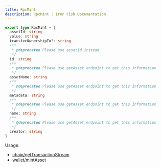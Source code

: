 ```yaml
---
title: RpcMint
description: RpcMint | Iron Fish Documentation
---
```

```typescript
export type RpcMint = {
  assetId: string
  value: string
  transferOwnershipTo?: string
  /**
   * @deprecated Please use assetId instead
   */
  id: string
  /**
   * @deprecated Please use getAsset endpoint to get this information
   */
  assetName: string
  /**
   * @deprecated Please use getAsset endpoint to get this information
   */
  metadata: string
  /**
   * @deprecated Please use getAsset endpoint to get this information
   */
  name: string
  /**
   * @deprecated Please use getAsset endpoint to get this information
   */
  creator: string
}
```

Usage: 
- [chain/getTransactionStream](/developers/documentation/rpc/chain/get_transaction_stream)
- [wallet/mintAsset](/developers/documentation/rpc/wallet/mint_asset)
